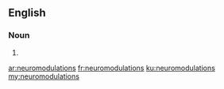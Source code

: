 ==English==

===Noun===
{{head|en|plural}}

# {{plural of|neuromodulation|lang=en|nocat=1}}

[[ar:neuromodulations]]
[[fr:neuromodulations]]
[[ku:neuromodulations]]
[[my:neuromodulations]]